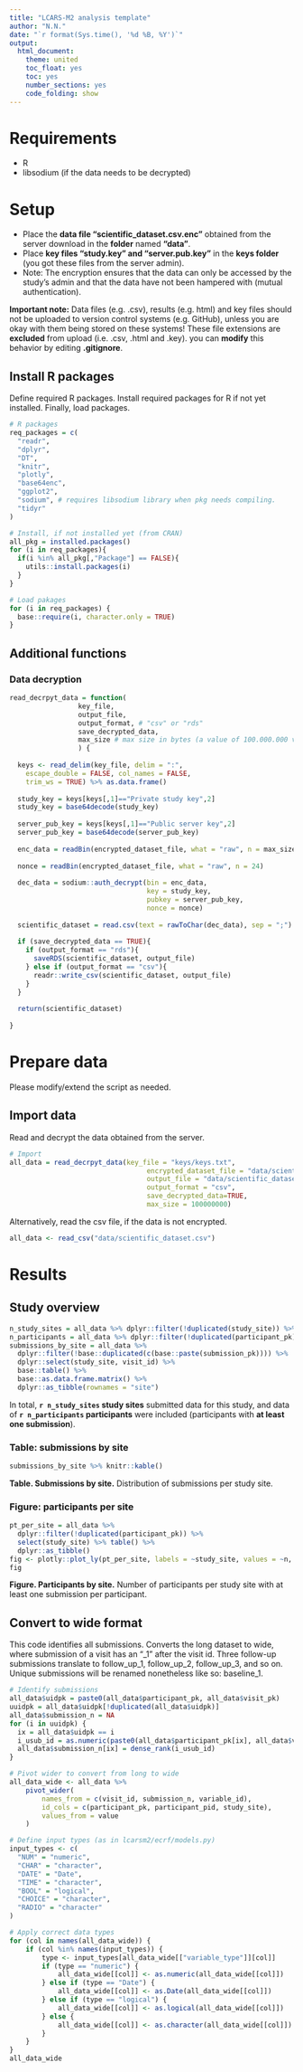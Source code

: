 ```yaml
---
title: "LCARS-M2 analysis template"
author: "N.N."
date: "`r format(Sys.time(), '%d %B, %Y')`"
output:
  html_document:
    theme: united
    toc_float: yes
    toc: yes
    number_sections: yes
    code_folding: show
---
```


# Requirements
* R
* libsodium (if the data needs to be decrypted)


# Setup

* Place the **data file "scientific_dataset.csv.enc"** obtained from the server download in the **folder** named **"data"**.
* Place **key files "study.key" and "server.pub.key"** in the **keys folder** (you got these files from the server admin).
* Note: The encryption ensures that the data can only be accessed by the study's admin and that the data have not been hampered with (mutual authentication).

**Important note:** Data files (e.g. .csv), results (e.g. html) and key files should not be uploaded to version control systems (e.g. GitHub), unless you are okay with them being stored on these systems! These file extensions are **excluded** from upload (i.e. .csv, .html and .key). you can **modify** this behavior by editing **.gitignore**.


## Install R packages

Define required R packages. Install required packages for R if not yet installed. Finally, load packages.

```r
# R packages
req_packages = c(
  "readr",
  "dplyr",
  "DT",
  "knitr",
  "plotly",
  "base64enc",
  "ggplot2",
  "sodium", # requires libsodium library when pkg needs compiling.
  "tidyr"
)

# Install, if not installed yet (from CRAN)
all_pkg = installed.packages()
for (i in req_packages){
  if(i %in% all_pkg[,"Package"] == FALSE){
    utils::install.packages(i)
  }
}

# Load pakages
for (i in req_packages) {
  base::require(i, character.only = TRUE)
}
```


## Additional functions

### Data decryption

```r
read_decrpyt_data = function(
                 key_file,
                 output_file,
                 output_format, # "csv" or "rds"
                 save_decrypted_data,
                 max_size # max size in bytes (a value of 100.000.000 value corresponds to 100 MB, adjust if more is needed!)
                 ) {
  
  keys <- read_delim(key_file, delim = ":", 
    escape_double = FALSE, col_names = FALSE, 
    trim_ws = TRUE) %>% as.data.frame()
  
  study_key = keys[keys[,1]=="Private study key",2]
  study_key = base64decode(study_key)
  
  server_pub_key = keys[keys[,1]=="Public server key",2]
  server_pub_key = base64decode(server_pub_key)
  
  enc_data = readBin(encrypted_dataset_file, what = "raw", n = max_size)[-(1:24)]
  
  nonce = readBin(encrypted_dataset_file, what = "raw", n = 24)
  
  dec_data = sodium::auth_decrypt(bin = enc_data,
                                  key = study_key,
                                  pubkey = server_pub_key,
                                  nonce = nonce)
  
  scientific_dataset = read.csv(text = rawToChar(dec_data), sep = ";") 
  
  if (save_decrypted_data == TRUE){
    if (output_format == "rds"){
      saveRDS(scientific_dataset, output_file)
    } else if (output_format == "csv"){
      readr::write_csv(scientific_dataset, output_file)
    }
  }
  
  return(scientific_dataset)
  
}
```


# Prepare data
Please modify/extend the script as needed.

## Import data

Read and decrypt the data obtained from the server.
```r
# Import
all_data = read_decrpyt_data(key_file = "keys/keys.txt",
                                  encrypted_dataset_file = "data/scientific_dataset.csv.enc",
                                  output_file = "data/scientific_dataset.csv",
                                  output_format = "csv",
                                  save_decrypted_data=TRUE,
                                  max_size = 100000000)
```

Alternatively, read the csv file, if the data is not encrypted.
```r
all_data <- read_csv("data/scientific_dataset.csv")
```


# Results

## Study overview
```r
n_study_sites = all_data %>% dplyr::filter(!duplicated(study_site)) %>% base::nrow()
n_participants = all_data %>% dplyr::filter(!duplicated(participant_pk)) %>% base::nrow()
submissions_by_site = all_data %>%
  dplyr::filter(!base::duplicated(c(base::paste(submission_pk)))) %>%
  dplyr::select(study_site, visit_id) %>%
  base::table() %>% 
  base::as.data.frame.matrix() %>%
  dplyr::as_tibble(rownames = "site")
```

In total, **`r n_study_sites` study sites** submitted data for this study, and data of **`r n_participants` participants** were included (participants with **at least one submission**).

### Table: submissions by site
```r
submissions_by_site %>% knitr::kable()
```
**Table. Submissions by site.** Distribution of submissions per study site.


### Figure: participants per site
```r
pt_per_site = all_data %>%
  dplyr::filter(!duplicated(participant_pk)) %>%
  select(study_site) %>% table() %>%
  dplyr::as_tibble()
fig <- plotly::plot_ly(pt_per_site, labels = ~study_site, values = ~n, type = 'pie')
fig
```
**Figure. Participants by site.** Number of participants per study site with at least one submission per participant.


## Convert to wide format
This code identifies all submissions. Converts the long dataset to wide, where submission of a visit has an "_1" after the visit id. 
Three follow-up submissions translate to follow_up_1, follow_up_2, follow_up_3, and so on. Unique submissions will be renamed nonetheless like so: baseline_1.
```r
# Identify submissions
all_data$uidpk = paste0(all_data$participant_pk, all_data$visit_pk)
uuidpk = all_data$uidpk[!duplicated(all_data$uidpk)]
all_data$submission_n = NA
for (i in uuidpk) {
  ix = all_data$uidpk == i
  i_usub_id = as.numeric(paste0(all_data$participant_pk[ix], all_data$visit_pk[ix], as.numeric(all_data$submission_date[ix])))
  all_data$submission_n[ix] = dense_rank(i_usub_id)
}

# Pivot wider to convert from long to wide 
all_data_wide <- all_data %>%
    pivot_wider(
        names_from = c(visit_id, submission_n, variable_id),
        id_cols = c(participant_pk, participant_pid, study_site),
        values_from = value
    )

# Define input types (as in lcarsm2/ecrf/models.py)
input_types <- c(
  "NUM" = "numeric",
  "CHAR" = "character",
  "DATE" = "Date",
  "TIME" = "character",
  "BOOL" = "logical",
  "CHOICE" = "character",
  "RADIO" = "character"
)

# Apply correct data types
for (col in names(all_data_wide)) {
    if (col %in% names(input_types)) {
        type <- input_types[all_data_wide[["variable_type"]][col]]
        if (type == "numeric") {
            all_data_wide[[col]] <- as.numeric(all_data_wide[[col]])
        } else if (type == "Date") {
            all_data_wide[[col]] <- as.Date(all_data_wide[[col]])
        } else if (type == "logical") {
            all_data_wide[[col]] <- as.logical(all_data_wide[[col]])
        } else {
            all_data_wide[[col]] <- as.character(all_data_wide[[col]])
        }
    }
}
all_data_wide
```

